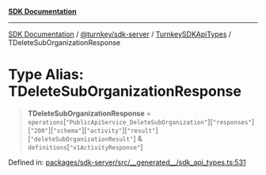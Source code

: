 [**SDK Documentation**](../../../../../README.mdx)

***

[SDK Documentation](../../../../../packages.mdx) / [@turnkey/sdk-server](../../../README.mdx) / [TurnkeySDKApiTypes](../README.mdx) / TDeleteSubOrganizationResponse

# Type Alias: TDeleteSubOrganizationResponse

> **TDeleteSubOrganizationResponse** = `operations`\[`"PublicApiService_DeleteSubOrganization"`\]\[`"responses"`\]\[`"200"`\]\[`"schema"`\]\[`"activity"`\]\[`"result"`\]\[`"deleteSubOrganizationResult"`\] & `definitions`\[`"v1ActivityResponse"`\]

Defined in: [packages/sdk-server/src/\_\_generated\_\_/sdk\_api\_types.ts:531](https://github.com/tkhq/sdk/blob/e1b1a69bdd608320aaf03cc2dbbf68dc0c52b28d/packages/sdk-server/src/__generated__/sdk_api_types.ts#L531)
